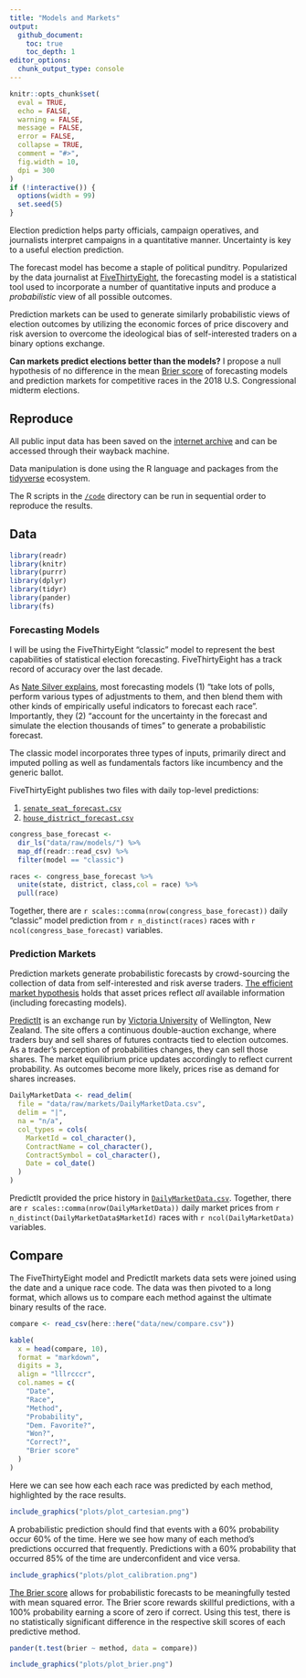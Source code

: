 ```yaml
---
title: "Models and Markets"
output: 
  github_document:
    toc: true
    toc_depth: 1
editor_options: 
  chunk_output_type: console
---
```


```r
knitr::opts_chunk$set(
  eval = TRUE,
  echo = FALSE,
  warning = FALSE,
  message = FALSE,
  error = FALSE,
  collapse = TRUE,
  comment = "#>",
  fig.width = 10,
  dpi = 300
)
if (!interactive()) {
  options(width = 99)
  set.seed(5)
}
```

Election prediction helps party officials, campaign operatives, and journalists
interpret campaigns in a quantitative manner. Uncertainty is key to a useful
election prediction.

The forecast model has become a staple of political punditry. Popularized by the
data journalist at [FiveThirtyEight][538], the forecasting model is a
statistical tool used to incorporate a number of quantitative inputs and produce
a _probabilistic_ view of all possible outcomes.

Prediction markets can be used to generate similarly probabilistic views of
election outcomes by utilizing the economic forces of price discovery and risk
aversion to overcome the ideological bias of self-interested traders on a binary
options exchange.

**Can markets predict elections better than the models?** I propose a null
hypothesis of no difference in the mean [Brier score][bs] of forecasting models
and prediction markets for competitive races in the 2018 U.S. Congressional
midterm elections.

## Reproduce

All public input data has been saved on the [internet archive][ia] and can be
accessed through their wayback machine.

Data manipulation is done using the R language and packages from the
[tidyverse][tv] ecosystem.

The R scripts in the [`/code`](/code) directory can be run in sequential order
to reproduce the results.

## Data

```r
library(readr)
library(knitr)
library(purrr)
library(dplyr)
library(tidyr)
library(pander)
library(fs)
```

### Forecasting Models

I will be using the FiveThirtyEight "classic" model to represent the best
capabilities of statistical election forecasting. FiveThirtyEight has a track
record of accuracy over the last decade.

As [Nate Silver explains][mw18], most forecasting models (1) "take lots of
polls, perform various types of adjustments to them, and then blend them with
other kinds of empirically useful indicators to forecast each race".
Importantly, they (2) "account for the uncertainty in the forecast and simulate
the election thousands of times" to generate a probabilistic forecast.

The classic model incorporates three types of inputs, primarily direct and
imputed polling as well as fundamentals factors like incumbency and the generic
ballot.

FiveThirtyEight publishes two files with daily top-level predictions:

1. [`senate_seat_forecast.csv`][sf]
2. [`house_district_forecast.csv`][hf]

```r
congress_base_forecast <- 
  dir_ls("data/raw/models/") %>% 
  map_df(readr::read_csv) %>% 
  filter(model == "classic")

races <- congress_base_forecast %>% 
  unite(state, district, class,col = race) %>% 
  pull(race)
```

Together, there are `r scales::comma(nrow(congress_base_forecast))` daily
"classic" model prediction from `r n_distinct(races)` races with 
`r ncol(congress_base_forecast)` variables.

### Prediction Markets

Prediction markets generate probabilistic forecasts by crowd-sourcing the
collection of data from self-interested and risk averse traders. 
[The efficient market hypothesis][efm] holds that asset prices reflect _all_ 
available information (including forecasting models).

[PredictIt][pi] is an exchange run by [Victoria University][nz] of Wellington,
New Zealand. The site offers a continuous double-auction exchange, where traders
buy and sell shares of futures contracts tied to election outcomes. As a
trader's perception of probabilities changes, they can sell those shares. The
market equilibrium price updates accordingly to reflect current probability. As
outcomes become more likely, prices rise as demand for shares increases.

```r
DailyMarketData <- read_delim(
  file = "data/raw/markets/DailyMarketData.csv",
  delim = "|",
  na = "n/a",
  col_types = cols(
    MarketId = col_character(),
    ContractName = col_character(),
    ContractSymbol = col_character(),
    Date = col_date()
  )
)
```

PredictIt provided the price history in [`DailyMarketData.csv`][dmd]. Together, 
there are `r scales::comma(nrow(DailyMarketData))` daily market prices from 
`r n_distinct(DailyMarketData$MarketId)` races with  `r ncol(DailyMarketData)` 
variables.

## Compare

The FiveThirtyEight model and PredictIt markets data sets were joined using the
date and a unique race code. The data was then pivoted to a long format,
which allows us to compare each method against the ultimate binary results of
the race.

```r
compare <- read_csv(here::here("data/new/compare.csv"))
```

```r
kable(
  x = head(compare, 10),
  format = "markdown",
  digits = 3,
  align = "lllrcccr",
  col.names = c(
    "Date",
    "Race",
    "Method",
    "Probability",
    "Dem. Favorite?",
    "Won?",
    "Correct?",
    "Brier score"
  )
)
```

Here we can see how each each race was predicted by each method, highlighted by
the race results.

```r
include_graphics("plots/plot_cartesian.png")
```

A probabilistic prediction should find that events with a 60% probability occur
60% of the time. Here we see how many of each method's predictions occurred that
frequently. Predictions with a 60% probability that occurred 85% of the time are
underconfident and vice versa.

```r
include_graphics("plots/plot_calibration.png")
```

[The Brier score][bs] allows for probabilistic forecasts to be meaningfully
tested with mean squared error. The Brier score rewards skillful predictions,
with a 100% probability earning a score of zero if correct. Using this test,
there is no statistically significant difference in the respective skill scores
of each predictive method.

```r
pander(t.test(brier ~ method, data = compare))
```

```r
include_graphics("plots/plot_brier.png")
```

[538]: https://fivethirtyeight.com/
[ia]: https://archive.org/
[tv]: https://github.com/tidyverse/
[mw14]: https://fivethirtyeight.com/features/how-the-fivethirtyeight-senate-forecast-model-works/
[mw18]: https://fivethirtyeight.com/methodology/how-fivethirtyeights-house-and-senate-models-work/
[pr]: https://projects.fivethirtyeight.com/pollster-ratings/
[mc]: https://en.wikipedia.org/wiki/Monte_Carlo_method
[sf]: https://projects.fivethirtyeight.com/congress-model-2018/senate_seat_forecast.csv
[hf]: https://projects.fivethirtyeight.com/congress-model-2018/house_district_forecast.csv
[efm]: https://en.wikipedia.org/wiki/Efficient-market_hypothesis
[pi]: https://www.predictit.org/
[nz]: https://www.victoria.ac.nz/
[td]: http://vita.had.co.nz/papers/tidy-data.html
[bs]: https://en.wikipedia.org/wiki/Brier_score
[dmd]: data/raw/DailyMarketData.csv
